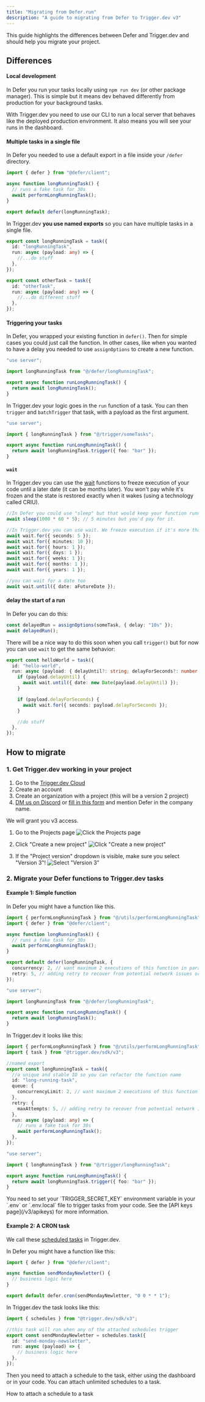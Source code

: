```yaml
---
title: "Migrating from Defer.run"
description: "A guide to migrating from Defer to Trigger.dev v3"
---
```



This guide highlights the differences between Defer and Trigger.dev and should help you migrate your project.

## Differences

#### Local development

In Defer you run your tasks locally using `npm run dev` (or other package manager). This is simple but it means dev behaved differently from production for your background tasks.

With Trigger.dev you need to use our CLI to run a local server that behaves like the deployed production environment. It also means you will see your runs in the dashboard.

#### Multiple tasks in a single file

In Defer you needed to use a default export in a file inside your `/defer` directory.

```ts /defer/longRunningTask.ts
import { defer } from "@defer/client";

async function longRunningTask() {
  // runs a fake task for 30s
  await performLongRunningTask();
}

export default defer(longRunningTask);
```

In Trigger.dev **you use named exports** so you can have multiple tasks in a single file.

```ts /trigger/someTasks.ts
export const longRunningTask = task({
  id: "longRunningTask",
  run: async (payload: any) => {
    //...do stuff
  },
});

export const otherTask = task({
  id: "otherTask",
  run: async (payload: any) => {
    //...do different stuff
  },
});
```

#### Triggering your tasks

In Defer, you wrapped your existing function in `defer()`. Then for simple cases you could just call the function. In other cases, like when you wanted to have a delay you needed to use `assignOptions` to create a new function.

```ts /app/actions/actions.ts
"use server";

import longRunningTask from "@/defer/longRunningTask";

export async function runLongRunningTask() {
  return await longRunningTask();
}
```

In Trigger.dev your logic goes in the `run` function of a task. You can then `trigger` and `batchTrigger` that task, with a payload as the first argument.

```ts /app/actions/actions.ts
"use server";

import { longRunningTask } from "@/trigger/someTasks";

export async function runLongRunningTask() {
  return await longRunningTask.trigger({ foo: "bar" });
}
```

#### `wait`

In Trigger.dev you can use the [wait](/v3/wait) functions to freeze execution of your code until a later date (it can be months later). You won't pay while it's frozen and the state is restored exactly when it wakes (using a technology called CRIU).

```ts
//In Defer you could use "sleep" but that would keep your function running.
await sleep(1000 * 60 * 5); // 5 minutes but you'd pay for it.

//In Trigger.dev you can use wait. We freeze execution if it's more than 30s
await wait.for({ seconds: 5 });
await wait.for({ minutes: 10 });
await wait.for({ hours: 1 });
await wait.for({ days: 1 });
await wait.for({ weeks: 1 });
await wait.for({ months: 1 });
await wait.for({ years: 1 });

//you can wait for a date too
await wait.until({ date: aFutureDate });
```

#### delay the start of a run

In Defer you can do this:

```ts
const delayedRun = assignOptions(someTask, { delay: "10s" });
await delayedRun();
```

There will be a nice way to do this soon when you call `trigger()` but for now you can use `wait` to get the same behavior:

```ts
export const helloWorld = task({
  id: "hello-world",
  run: async (payload: { delayUntil?: string; delayForSeconds?: number }) => {
    if (payload.delayUntil) {
      await wait.until({ date: new Date(payload.delayUntil) });
    }

    if (payload.delayForSeconds) {
      await wait.for({ seconds: payload.delayForSeconds });
    }

    //do stuff
  },
});
```

## How to migrate

### 1. Get Trigger.dev working in your project

<Steps>

<Step title="Create an organization on Trigger.dev">

1. Go to the [Trigger.dev Cloud](https://cloud.trigger.dev)
2. Create an account
3. Create an organization with a project (this will be a version 2 project)
4. [DM us on Discord](https://trigger.dev/discord) or [fill in this form](https://trigger.dev/v3-early-access) and mention Defer in the company name.

We will grant you v3 access.

</Step>

<Step title="Create a v3 project">

1. Go to the Projects page
![Click the Projects page](/images/sidemenu-projects.png)

2. Click "Create a new project"
![Click "Create a new project"](/images/projects-new-button.png)

3. If the "Project version" dropdown is visible, make sure you select "Version 3"!
![Select "Version 3"](/images/projects-new-v3.png)

</Step>

<CliInitStep />
<CliDevStep />
<CliRunTestStep />
<CliViewRunStep />

</Steps>

### 2. Migrate your Defer functions to Trigger.dev tasks

#### Example 1: Simple function

In Defer you might have a function like this.

<CodeGroup>

```ts /defer/longRunningTask.ts
import { performLongRunningTask } from "@/utils/performLongRunningTask";
import { defer } from "@defer/client";

async function longRunningTask() {
  // runs a fake task for 30s
  await performLongRunningTask();
}

export default defer(longRunningTask, {
  concurrency: 2, // want maximum 2 executions of this function in parallel
  retry: 5, // adding retry to recover from potential network issues or rate limiting
});
```

```ts /app/actions/actions.ts
"use server";

import longRunningTask from "@/defer/longRunningTask";

export async function runLongRunningTask() {
  return await longRunningTask();
}
```

</CodeGroup>

In Trigger.dev it looks like this:

<CodeGroup>

```ts /trigger/someTasks.ts
import { performLongRunningTask } from "@/utils/performLongRunningTask";
import { task } from "@trigger.dev/sdk/v3";

//named export
export const longRunningTask = task({
  //a unique and stable ID so you can refactor the function name
  id: "long-running-task",
  queue: {
    concurrencyLimit: 2, // want maximum 2 executions of this function in parallel
  },
  retry: {
    maxAttempts: 5, // adding retry to recover from potential network issues or rate limiting
  },
  run: async (payload: any) => {
    // runs a fake task for 30s
    await performLongRunningTask();
  },
});
```

```ts /app/actions/actions.ts
"use server";

import { longRunningTask } from "@/trigger/longRunningTask";

export async function runLongRunningTask() {
  return await longRunningTask.trigger({ foo: "bar" });
}
```

</CodeGroup>

<Warning>
  You need to set your `TRIGGER_SECRET_KEY` environment variable in your `.env` or `.env.local` file
  to trigger tasks from your code. See the [API keys page](/v3/apikeys) for more information.
</Warning>

#### Example 2: A CRON task

We call these [scheduled tasks](/v3/tasks-scheduled) in Trigger.dev.

In Defer you might have a function like this:

```ts
import { defer } from "@defer/client";

async function sendMondayNewletter() {
  // business logic here
}

export default defer.cron(sendMondayNewletter, "0 0 * * 1");
```

In Trigger.dev the task looks like this:

```ts
import { schedules } from "@trigger.dev/sdk/v3";

//this task will run when any of the attached schedules trigger
export const sendMondayNewletter = schedules.task({
  id: "send-monday-newsletter",
  run: async (payload) => {
    // business logic here
  },
});
```

Then you need to attach a schedule to the task, either using the dashboard or in your code. You can attach unlimited schedules to a task.

<Card title="Attaching schedules" icon="clock" href="/v3/tasks-scheduled">
  How to attach a schedule to a task
</Card>

